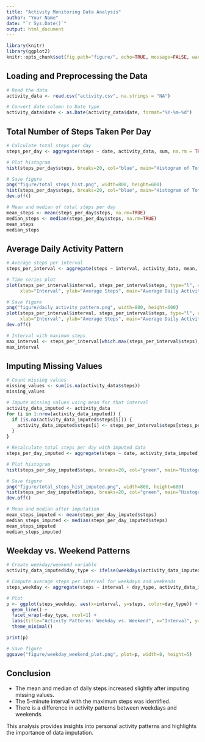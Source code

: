 ```yaml
---
title: "Activity Monitoring Data Analysis"
author: "Your Name"
date: "`r Sys.Date()`"
output: html_document
---
```


```r
library(knitr)
library(ggplot2)
knitr::opts_chunk$set(fig.path="figure/", echo=TRUE, message=FALSE, warning=FALSE)
```

## Loading and Preprocessing the Data

```r
# Read the data
activity_data <- read.csv("activity.csv", na.strings = "NA")

# Convert date column to Date type
activity_data$date <- as.Date(activity_data$date, format="%Y-%m-%d")
```

## Total Number of Steps Taken Per Day

```r
# Calculate total steps per day
steps_per_day <- aggregate(steps ~ date, activity_data, sum, na.rm = TRUE)

# Plot histogram
hist(steps_per_day$steps, breaks=20, col="blue", main="Histogram of Total Steps Per Day", xlab="Total Steps")

# Save figure
png("figure/total_steps_hist.png", width=800, height=600)
hist(steps_per_day$steps, breaks=20, col="blue", main="Histogram of Total Steps Per Day", xlab="Total Steps")
dev.off()

# Mean and median of total steps per day
mean_steps <- mean(steps_per_day$steps, na.rm=TRUE)
median_steps <- median(steps_per_day$steps, na.rm=TRUE)
mean_steps
median_steps
```

## Average Daily Activity Pattern

```r
# Average steps per interval
steps_per_interval <- aggregate(steps ~ interval, activity_data, mean, na.rm = TRUE)

# Time series plot
plot(steps_per_interval$interval, steps_per_interval$steps, type="l", col="red", 
     xlab="Interval", ylab="Average Steps", main="Average Daily Activity Pattern")

# Save figure
png("figure/daily_activity_pattern.png", width=800, height=600)
plot(steps_per_interval$interval, steps_per_interval$steps, type="l", col="red", 
     xlab="Interval", ylab="Average Steps", main="Average Daily Activity Pattern")
dev.off()

# Interval with maximum steps
max_interval <- steps_per_interval[which.max(steps_per_interval$steps), ]
max_interval
```

## Imputing Missing Values

```r
# Count missing values
missing_values <- sum(is.na(activity_data$steps))
missing_values

# Impute missing values using mean for that interval
activity_data_imputed <- activity_data
for (i in 1:nrow(activity_data_imputed)) {
  if (is.na(activity_data_imputed$steps[i])) {
    activity_data_imputed$steps[i] <- steps_per_interval$steps[steps_per_interval$interval == activity_data_imputed$interval[i]]
  }
}

# Recalculate total steps per day with imputed data
steps_per_day_imputed <- aggregate(steps ~ date, activity_data_imputed, sum)

# Plot histogram
hist(steps_per_day_imputed$steps, breaks=20, col="green", main="Histogram of Total Steps Per Day (Imputed)", xlab="Total Steps")

# Save figure
png("figure/total_steps_hist_imputed.png", width=800, height=600)
hist(steps_per_day_imputed$steps, breaks=20, col="green", main="Histogram of Total Steps Per Day (Imputed)", xlab="Total Steps")
dev.off()

# Mean and median after imputation
mean_steps_imputed <- mean(steps_per_day_imputed$steps)
median_steps_imputed <- median(steps_per_day_imputed$steps)
mean_steps_imputed
median_steps_imputed
```

## Weekday vs. Weekend Patterns

```r
# Create weekday/weekend variable
activity_data_imputed$day_type <- ifelse(weekdays(activity_data_imputed$date) %in% c("Saturday", "Sunday"), "Weekend", "Weekday")

# Compute average steps per interval for weekdays and weekends
steps_weekday <- aggregate(steps ~ interval + day_type, activity_data_imputed, mean)

# Plot
p <- ggplot(steps_weekday, aes(x=interval, y=steps, color=day_type)) +
  geom_line() +
  facet_wrap(~day_type, ncol=1) +
  labs(title="Activity Patterns: Weekday vs. Weekend", x="Interval", y="Average Steps") +
  theme_minimal()

print(p)

# Save figure
ggsave("figure/weekday_weekend_plot.png", plot=p, width=8, height=5)
```

## Conclusion

- The mean and median of daily steps increased slightly after imputing missing values.
- The 5-minute interval with the maximum steps was identified.
- There is a difference in activity patterns between weekdays and weekends.

This analysis provides insights into personal activity patterns and highlights the importance of data imputation.